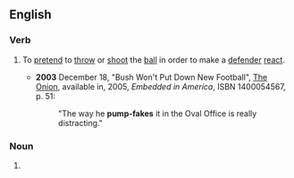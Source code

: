 ==English==

===Verb===
{{en-verb|pump-fak|ing|head=[[pump]]-[[fake]]}}
# {{context|sports|lang=en}} To [[pretend]] to [[throw]] or [[shoot]] the [[ball]] in order to make a [[defender]] [[react]].
#* '''2003''' December 18, "Bush Won't Put Down New Football", [[w:The Onion|The Onion]], available in, 2005, ''Embedded in America'', ISBN 1400054567, p. 51:
#*:"The way he '''pump-fakes''' it in the Oval Office is really distracting."

===Noun===
{{en-noun|head=[[pump]]-[[fake]]}}
# {{context|sports|lang=en}} {{alternative spelling of|pump fake}}